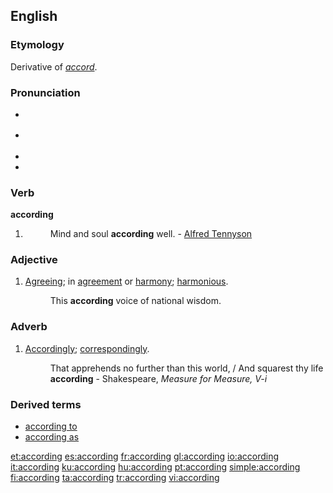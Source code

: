 ==English==

{{rank|drew|strength|opinion|597|according|walked|office|government}}

===Etymology===
Derivative of ''[[accord]]''.

===Pronunciation===
* {{a|RP}} {{IPA|/əˈkɔːdɪŋ/}}
* {{a|US}} {{IPA|/əˈkɔɹdɪŋ/}}
* {{audio|en-us-according.ogg|Audio (US)}}
* {{hyphenation|ac|cord|ing}}

===Verb===
'''according'''

# {{present participle of|[[accord#Verb|accord]]}}
#: Mind and soul '''according''' well. - [[w:Alfred Tennyson|Alfred Tennyson]]

===Adjective===
{{en-adj}}

# [[agreeing|Agreeing]]; in [[agreement]] or [[harmony]]; [[harmonious]].
#: This '''according''' voice of national wisdom.

===Adverb===
{{en-adv}}

# {{obsolete}} [[accordingly|Accordingly]]; [[correspondingly]].
#: That apprehends no further than this world, / And squarest thy life '''according''' - Shakespeare, ''Measure for Measure, V-i''

===Derived terms===
* [[according to]]
* [[according as]]

[[et:according]]
[[es:according]]
[[fr:according]]
[[gl:according]]
[[io:according]]
[[it:according]]
[[ku:according]]
[[hu:according]]
[[pt:according]]
[[simple:according]]
[[fi:according]]
[[ta:according]]
[[tr:according]]
[[vi:according]]